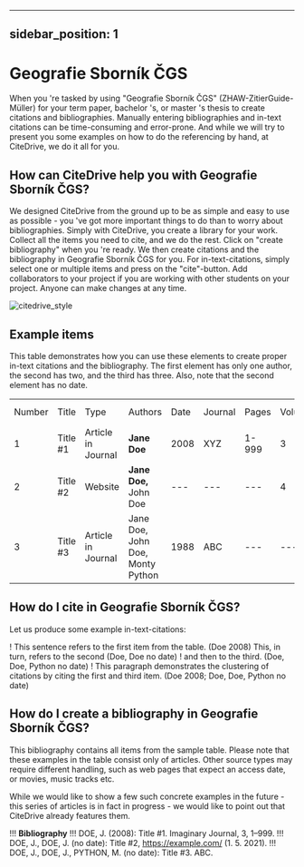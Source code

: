 
---
sidebar_position: 1
---

# Geografie Sborník ČGS

When you 're tasked by using "Geografie Sborník ČGS" (ZHAW-ZitierGuide-Müller) for your term paper, bachelor 's, or master 's thesis to create citations and bibliographies.
Manually entering bibliographies and in-text citations can be time-consuming and error-prone. And while we will try to present you some examples on how to do the referencing by hand, at CiteDrive, we do it all for you.

<!---
## About  Geografie Sborník ČGS

* Title: Geografie Sborník ČGS
* Short Title (Id): ZHAW-ZitierGuide-Müller)
* Authors: Geografie Sborník ČGS
* Download: Geografie Sborník ČGS
 --->

## How can CiteDrive help you with Geografie Sborník ČGS?

We designed CiteDrive from the ground up to be as simple and easy to use as possible - you 've got more important things to do than to worry about bibliographies. Simply with CiteDrive, you create a library for your work. Collect all the items you need to cite, and we do the rest. Click on "create bibliography" when you 're ready. We then create citations and the bibliography in Geografie Sborník ČGS for you. For in-text-citations, simply select one or multiple items and press on the "cite"-button. Add collaborators to your project if you are working with other students on your project. Anyone can make changes at any time.


![citedrive_style](images/geografie-sbornik-cgs.svg "Choose Geografie Sborník ČGS in the CiteDrive App")


## Example items

This table demonstrates how you can use these elements to create proper in-text citations and the bibliography. The first element has only one author, the second has two, and the third has three. Also, note that the second element has no date.


<table>
  <tr>
   <td>Number
   </td>
   <td>Title
   </td>
   <td>Type
   </td>
   <td>Authors
   </td>
   <td>Date
   </td>
   <td>Journal
   </td>
   <td>Pages
   </td>
   <td>Volume
   </td>
   <td>Issue
   </td>
   <td>Access Date
   </td>
  </tr>
  <tr>
   <td>1
   </td>
   <td>Title #1
   </td>
   <td>Article in Journal
   </td>
   <td><strong>Jane Doe</strong>
   </td>
   <td>2008
   </td>
   <td>XYZ
   </td>
   <td>1-999
   </td>
   <td>3
   </td>
   <td>2
   </td>
   <td>--
   </td>
  </tr>
  <tr>
   <td>
2
   </td>
   <td>Title #2
   </td>
   <td>Website
   </td>
   <td><strong>Jane Doe, </strong>John Doe
   </td>
   <td>---
   </td>
   <td>---
   </td>
   <td>---
   </td>
   <td>4
   </td>
   <td>---
   </td>
   <td>2020-05-01
   </td>
  </tr>
  <tr>
   <td>3
   </td>
   <td>Title #3
   </td>
   <td>Article in Journal
   </td>
   <td>Jane Doe, John Doe, Monty Python
   </td>
   <td>1988
   </td>
   <td>ABC
   </td>
   <td>---
   </td>
   <td>---
   </td>
   <td>16
   </td>
   <td>---
   </td>
  </tr>
</table>



## How do I cite in  Geografie Sborník ČGS?

Let us produce some example in-text-citations:

! This sentence refers to the first item from the table. (Doe 2008) This, in turn, refers to the second (Doe, Doe no date)
! and then to the third.  (Doe, Doe, Python no date)
! This paragraph demonstrates the clustering of citations by citing the first and third item. (Doe 2008; Doe, Doe, Python no date)



## How do I create a bibliography in Geografie Sborník ČGS?

This bibliography contains all items from the sample table. Please note that these examples in the table consist only of articles. Other source types may require different handling, such as web pages that expect an access date, or movies, music tracks etc.

While we would like to show a few such concrete examples in the future - this series of articles is in fact in progress - we would like to point out that CiteDrive already features them.


!!! **Bibliography**
!!! DOE, J. (2008): Title #1. Imaginary Journal, 3, 1–999. 
!!! DOE, J., DOE, J. (no date): Title #2, https://example.com/ (1. 5. 2021). 
!!! DOE, J., DOE, J., PYTHON, M. (no date): Title #3. ABC. 


```
        